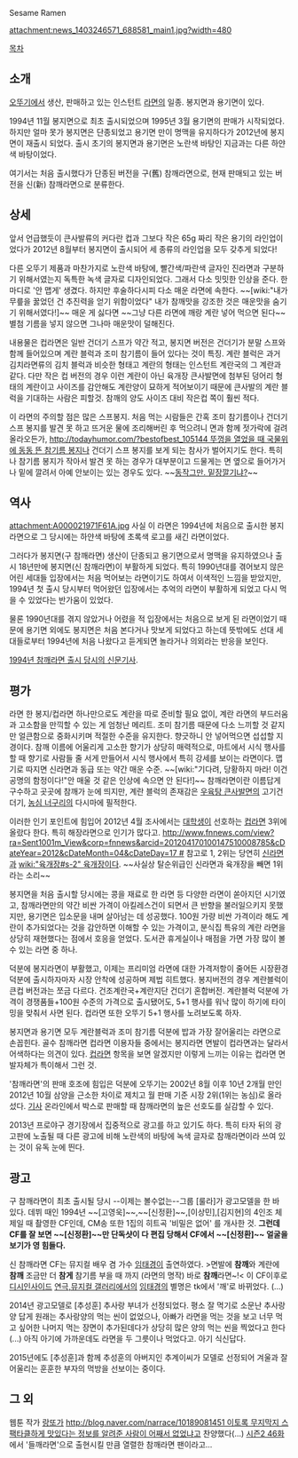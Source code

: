 Sesame Ramen

attachment:news_1403246571_688581_main1.jpg?width=480

[[목차]]

== 소개 ==
[[오뚜기]]에서 생산, 판매하고 있는 인스턴트 [[라면]]의 일종. 봉지면과 용기면이 있다. 

1994년 11월 봉지면으로 최초 출시되었으며 1995년 3월 용기면의 판매가 시작되었다. 하지만 얼마 못가 봉지면은 단종되었고 용기면 만이 명맥을 유지하다가 2012년에 봉지면이 재출시 되었다. 출시 초기의 봉지면과 용기면은 노란색 바탕인 지금과는 다른 하얀색 바탕이었다.

여기서는 처음 출시했다가 단종된 버전을 구(舊) 참깨라면으로, 현재 판매되고 있는 버전을 신(新) 참깨라면으로 분류한다.

== 상세 ==
앞서 언급했듯이 큰사발류의 커다란 컵과 그보다 작은 65g 짜리 작은 용기의 라인업이었다가 2012년 8월부터 봉지면이 출시되어 세 종류의 라인업을 모두 갖추게 되었다!

다른 오뚜기 제품과 마찬가지로 노란색 바탕에, 빨간색/파란색 글자인 진라면과 구분하기 위해서였는지 독특한 녹색 글자로 디자인되었다. 그래서 다소 밋밋한 인상을 준다. 한 마디로 '안 맵게' 생겼다. 하지만 후술하다시피 다소 매운 라면에 속한다. ~~[wiki:"내가 무릎을 꿇었던 건 추진력을 얻기 위함이었다" 내가 참깨맛을 강조한 것은 매운맛을 숨기기 위해서였다!]~~ 매운 게 싫다면 ~~그냥 다른 라면에 깨랑 계란 넣어 먹으면 된다~~별첨 기름을 넣지 않으면 그나마 매운맛이 덜해진다. 

내용물은 컵라면은 일반 건더기 스프가 약간 적고, 봉지면 버전은 건더기가 분말 스프와 함께 들어있으며 계란 블럭과 조미 참기름이 들어 있다는 것이 특징. 계란 블럭은 과거 김치라면류의 김치 블럭과 비슷한 형태고 계란의 형태는 인스턴트 계란국의 그 계란과 같다. 다만 작은 컵 버전의 경우 이런 계란이 아닌 육개장 큰사발면에 첨부된 덩어리 형태의 계란이고 사이즈를 감안해도 계란양이 묘하게 적어보이기 때문에 큰사발의 계란 블럭을 기대하는 사람은 피할것. 참깨의 양도 사이즈 대비 작은컵 쪽이 훨씬 적다. 

이 라면의 주의할 점은 많은 스프봉지. 처음 먹는 시람들은 간혹 조미 참기름이나 건더기 스프 봉지를 발견 못 하고 뜨거운 물에 조리해버린 후 먹으려니 면과 함께 젓가락에 걸려 올라오든가, [[http://todayhumor.com/?bestofbest_105144 뚜껑을 열었을 때 국물위에 동동 뜬 참기름 봉지]]나 건더기 스프 봉지를 보게 되는 참사가 벌어지기도 한다. 특히나 참기름 봉지가 작아서 발견 못 하는 경우가 대부분이고 드물게는 면 옆으로 들어가거나 밑에 깔려서 아예 안보이는 있는 경우도 있다. ~~[[동작그만 밑장빼기냐|동작그만. 밑장깔기냐?]]~~

== 역사 == 
attachment:A000021971F61A.jpg
사실 이 라면은 1994년에 처음으로 출시한 봉지라면으로 그 당시에는 하얀색 바탕에 초록색 로고를 새긴 라면이었다.

그러다가 봉지면(구 참깨라면) 생산이 단종되고 용기면으로서 명맥을 유지하였으나 출시 18년만에 봉지면(신 참깨라면)이 부활하게 되었다. 특히 1990년대를 겪어보지 않은 어린 세대들 입장에서는 처음 먹어보는 라면이기도 하여서 이색적인 느낌을 받았지만, 1994년 첫 출시 당시부터 먹어왔던 입장에서는 추억의 라면이 부활하게 되었고 다시 먹을 수 있었다는 반가움이 있었다. 

물론 1990년대를 겪지 않았거나 어렸을 적 입장에서는 처음으로 보게 된 라면이었기 때문에 용기면 외에도 봉지면은 처음 본다거나 맛보게 되었다고 하는데 뜻밖에도 선대 세대들로부터 1994년에 처음 나왔다고 듣게되면 놀라거나 의외라는 반응을 보인다.

[http://newslibrary.naver.com/viewer/index.nhn?articleId=1994113000099117012&editNo=15&printCount=1&publishDate=1994-11-30&officeId=00009&pageNo=17&printNo=8943&publishType=00010 1994년 참깨라면 출시 당시의 신문기사].

== 평가 ==
라면 한 봉지/컵라면 하나만으로도 계란을 따로 준비할 필요 없이, 계란 라면의 부드러움과 고소함을 만끽할 수 있는 게 엄청난 메리트. 조미 참기름 때문에 다소 느끼할 것 같지만 얼큰함으로 중화시키며 적절한 수준을 유지한다. 향긋하니 안 넣어먹으면 섭섭할 지경이다. 참깨 이름에 어울리게 고소한 향기가 상당히 매력적으로, 마트에서 시식 행사를 할 때 향기로 사람들 줄 서게 만들어서 시식 행사에서 특히 강세를 보이는 라면이다. 맵기로 따지면 신라면과 동급 또는 약간 매운 수준. ~~[wiki:"기다려, 당황하지 마라! 이건 공명의 함정이다!"안 매울 것 같은 인상에 속으면 안 된다!]~~ 참깨라면이란 이름답게 구수하고 곳곳에 참깨가 눈에 띄지만, 계란 블럭의 존재감은 [[우육탕 큰사발면]]의 고기건더기, [[농심 너구리]]의 다시마에 필적한다.

이러한 인기 포인트에 힘입어 2012년 4월 조사에서는 [[대학생]]이 선호하는 [[컵라면]] 3위에 올랐다 한다. 특히 해장라면으로 인기가 많다고. [[http://www.fnnews.com/view?ra=Sent1001m_View&corp=fnnews&arcid=201204170100147510008785&cDateYear=2012&cDateMonth=04&cDateDay=17 #]] 참고로 1, 2위는 당연히 [[신라면]]과 [[wiki:"육개장#s-2" 육개장]]이다. ~~사실상 탈순위급인 신라면과 육개장을 빼면 1위라는 소리~~

봉지면을 처음 출시할 당시에는 콩을 재료로 한 라면 등 다양한 라면이 쏟아지던 시기였고, 참깨라면만의 약간 비싼 가격이 아킬레스건이 되면서 큰 반향을 불러일으키지 못했지만, 용기면은 입소문을 내며 살아남는 데 성공했다. 100원 가량 비싼 가격이라 해도 계란이 추가되었다는 것을 감안하면 이해할 수 있는 가격이고, 분식집 특유의 계란 라면을 상당히 재현했다는 점에서 호응을 얻었다. 도서관 휴게실이나 매점을 가면 가장 많이 볼 수 있는 라면 중 하나.

덕분에 봉지라면이 부활했고, 이제는 프리미엄 라면에 대한 가격저항이 줄어든 시장환경 덕분에 출시하자마자 시장 안착에 성공하며 제법 히트했다. 봉지버전의 경우 계란블럭이 큰컵 버전과는 쪼금 다르다. 건조계란국+계란지단 건더기 혼합버전. 계란블럭 덕분에 가격이 경쟁품들+100원 수준의 가격으로 출시됐어도, 5+1 행사를 워낙 많이 하기에 타이밍을 맞춰서 사면 된다. 컵라면 또한 오뚜기 5+1 행사를 노려보도록 하자.

봉지면과 용기면 모두 계란블럭과 조미 참기름 덕분에 밥과 가장 잘어울리는 라면으로 손꼽힌다. 골수 참깨라면 컵라면 이용자들 중에서는 봉지라면 면발이 컵라면과는 달라서 어색하다는 의견이 있다. [[컵라면]] 항목을 보면 알겠지만 이렇게 느끼는 이유는 컵라면 면발자체가 특이해서 그런 것. 

'참깨라면'의 판매 호조에 힘입은 덕분에 오뚜기는 2002년 8월 이후 10년 2개월 만인 2012년 10월 삼양을 근소한 차이로 제치고 월 판매 기준 시장 2위(1위는 농심)로 올라섰다. [http://news.sportsseoul.com/read/economy/1134809.htm 기사] 온라인에서 박스로 판매할 때 참깨라면의 높은 선호도를 실감할 수 있다.

2013년 프로야구 경기장에서 집중적으로 광고를 하고 있기도 하다. 특히 타자 뒤의 광고판에 노출될 때 다른 광고에 비해 노란색의 바탕에 녹색 글자로 참깨라면이라 쓰여 있는 것이 유독 눈에 띈다.

== 광고 == 
{{{#!html
<object width="480" height="360"><param name="movie" value="http://www.youtube.com/v/Hd6hD6mTJwk?hl=en_GB&amp;version=3&amp;rel=0"></param><param name="allowFullScreen" value="true"></param><param name="allowscriptaccess" value="always"></param><embed src="http://www.youtube.com/v/Hd6hD6mTJwk?hl=en_GB&amp;version=3&amp;rel=0" type="application/x-shockwave-flash" width="480" height="360" allowscriptaccess="always" allowfullscreen="true"></embed></object>
}}}

구 참깨라면이 최초 출시될 당시 --이제는 볼수없는--그룹 [룰라]가 광고모델을 한 바 있다. 데뷔 때인 1994년 ~~[고영욱]~~,~~[신정환]~~,[이상민],[김지현]의 4인조 체제일 때 촬영한 CF인데, CM송 또한 1집의 히트곡 '비밀은 없어' 를 개사한 것. '''그런데 CF를 잘 보면 ~~[신정환]~~만 단독샷이 다 편집 당해서 CF에서 ~~[신정환]~~ 얼굴을 보기가 영 힘들다.''' 

{{{#!html 
<iframe width="560" height="315" src="https://www.youtube.com/embed/-u5z5JNwm0w" frameborder="0" allowfullscreen></iframe>
}}}

신 참깨라면 CF는 뮤지컬 배우 겸 가수 [[임태경]]이 출연하였다.
>면발에 '''참깨'''와 계란에 '''참깨''' 조금만 더 '''참게''' 참기름 부을 때 까지 (라면의 명작) 바로 '''참깨'''라면~!<
이 CF이후로 [[디시인사이드]] [[연극,뮤지컬 갤러리]]에서의 [[임태경]]의 별명은 tk에서 '깨'로 바뀌었다. (...)


{{{#!html 
<iframe width="560" height="315" src="//www.youtube.com/embed/IXLGrAGR9eQ" frameborder="0" allowfullscreen></iframe>
}}}

2014년 광고모델로 [추성훈] 추사랑 부녀가 선정되었다.
평소 잘 먹기로 소문난 추사랑양 답게 원래는 추사랑양의 먹는 씬이 없었으나, 아빠가 라면을 먹는 것을 보고 너무 먹고 싶어한 나머지 먹는 장면이 추가된데다가 상당히 많은 양의 먹는 씬을 찍었다고 한다(...) 아직 아기에 가까운데도 라면을 두 그릇이나 먹었다고. 아기 식신답다. 

{{{#!html 
<iframe width="560" height="315" src="//www.youtube.com/embed/otX_KWCQ7mM" frameborder="0" allowfullscreen></iframe>
}}}

2015년에도 [추성훈]과 함께 추성훈의 아버지인 추계이씨가 모델로 선정되어 겨울과 잘 어울리는 훈훈한 부자의 먹방을 선보이는 중이다.

== 그 외 ==
웹툰 작가 [[랑또]]가 [[http://blog.naver.com/narrace/10189081451 이토록 무지막지 스팩타클하게 맛있다는 정보를 알려준 사람이 어째서 없었냐]]고 찬양했다(...) [http://comic.naver.com/webtoon/detail.nhn?titleId=521533&no=99&weekday=sun 시즌2 46화]에서 '들깨라면'으로 출현시킬 만큼 열렬한 참깨라면 팬이라고...
